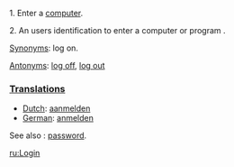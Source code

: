 1. Enter a [[computer]]. 

2. An users identification to enter a computer or program .

[[Synonym]]s: log on.

[[Antonym]]s: [[log off]], [[log out]]

===[[Translation]]s===

*[[Dutch]]: [[aanmelden]]
*[[German]]: [[anmelden]]


See also : [[password]].

[[ru:Login]]
